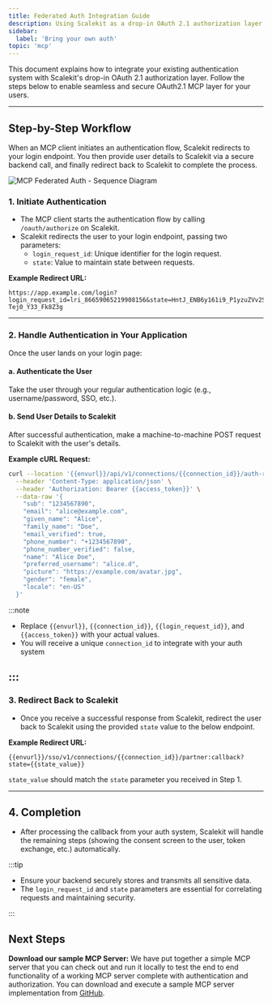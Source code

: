 ```yaml
---
title: Federated Auth Integration Guide
description: Using Scalekit as a drop-in OAuth 2.1 authorization layer for your MCP Servers with federated authentication to your existing auth layer.
sidebar:
  label: 'Bring your own auth'
topic: 'mcp'
---
```


This document explains how to integrate your existing authentication system with Scalekit's drop-in OAuth 2.1 authorization layer. Follow the steps below to enable seamless and secure OAuth2.1 MCP layer for your users.

---

## Step-by-Step Workflow

When an MCP client initiates an authentication flow, Scalekit redirects to your login endpoint. You then provide user details to Scalekit via a secure backend call, and finally redirect back to Scalekit to complete the process.

![MCP Federated Auth - Sequence Diagram](@/assets/docs/m2m/mcp/mcp_federated_auth_sequence.png)

### 1. Initiate Authentication

- The MCP client starts the authentication flow by calling `/oauth/authorize` on Scalekit.
- Scalekit redirects the user to your login endpoint, passing two parameters:
  - `login_request_id`: Unique identifier for the login request.
  - `state`: Value to maintain state between requests.

**Example Redirect URL:**

```
https://app.example.com/login?login_request_id=lri_86659065219908156&state=HntJ_ENB6y161i9_P1yzuZVv2SSTfD3aZH-Tej0_Y33_Fk8Z3g
```

---

### 2. Handle Authentication in Your Application

Once the user lands on your login page:

#### a. Authenticate the User

Take the user through your regular authentication logic (e.g., username/password, SSO, etc.).

#### b. Send User Details to Scalekit

After successful authentication, make a machine-to-machine POST request to Scalekit with the user's details.

**Example cURL Request:**

```bash
curl --location '{{envurl}}/api/v1/connections/{{connection_id}}/auth-requests/{{login_request_id}}/user' \
  --header 'Content-Type: application/json' \
  --header 'Authorization: Bearer {{access_token}}' \
  --data-raw '{
    "sub": "1234567890",
    "email": "alice@example.com",
    "given_name": "Alice",
    "family_name": "Doe",
    "email_verified": true,
    "phone_number": "+1234567890",
    "phone_number_verified": false,
    "name": "Alice Doe",
    "preferred_username": "alice.d",
    "picture": "https://example.com/avatar.jpg",
    "gender": "female",
    "locale": "en-US"
  }'
```

:::note

- Replace `{{envurl}}`, `{{connection_id}}`, `{{login_request_id}}`, and `{{access_token}}` with your actual values.
- You will receive a unique `connection_id` to integrate with your auth system

:::
---

### 3. Redirect Back to Scalekit

- Once you receive a successful response from Scalekit, redirect the user back to Scalekit using the provided `state` value to the below endpoint.

**Example Redirect URL:**

```
{{envurl}}/sso/v1/connections/{{connection_id}}/partner:callback?state={{state_value}}
```

`state_value` should match the `state` parameter you received in Step 1.

---

## 4. Completion

- After processing the callback from your auth system, Scalekit will handle the remaining steps (showing the consent screen to the user, token exchange, etc.) automatically.

:::tip

- Ensure your backend securely stores and transmits all sensitive data.
- The `login_request_id` and `state` parameters are essential for correlating requests and maintaining security.

:::

## Next Steps

**Download our sample MCP Server:** We have put together a simple MCP server that you can check out and run it locally to test the end to end functionality of a working MCP server complete with authentication and authorization. You can download and execute a sample MCP server implementation from <a href="https://github.com/scalekit-inc/mcp-auth-demos" target="_blank" rel="noopener">GitHub</a>.
